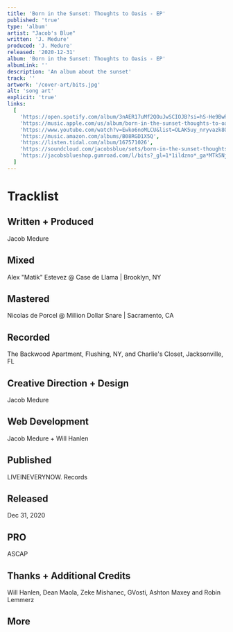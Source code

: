 ```yaml
---
title: 'Born in the Sunset: Thoughts to Oasis - EP'
published: 'true'
type: 'album'
artist: "Jacob's Blue"
written: 'J. Medure'
produced: 'J. Medure'
released: '2020-12-31'
album: 'Born in the Sunset: Thoughts to Oasis - EP'
albumLink: ''
description: 'An album about the sunset'
track: ''
artwork: '/cover-art/bits.jpg'
alt: 'song art'
explicit: 'true'
links:
  [
    'https://open.spotify.com/album/3nAER17uMf2QOuJwSCIOJB?si=hS-He9BwRomfBTJPv9FKww&nd=1',
    'https://music.apple.com/us/album/born-in-the-sunset-thoughts-to-oasis/1546646373',
    'https://www.youtube.com/watch?v=Ewko6noMLCU&list=OLAK5uy_nryvazk8OLLzaongCwezLMDuJ4lvK4mec',
    'https://music.amazon.com/albums/B08RGD1X5Q',
    'https://listen.tidal.com/album/167571026',
    'https://soundcloud.com/jacobsblue/sets/born-in-the-sunset-thoughts-to-oasis?utm_source=clipboard&utm_medium=text&utm_campaign=social_sharing',
    'https://jacobsblueshop.gumroad.com/l/bits?_gl=1*1ildzno*_ga*MTk5NjIwMjA1NC4xNjkxNzk1MDc4*_ga_6LJN6D94N6*MTY5ODE4ODIzMS44LjEuMTY5ODE4ODMwNy4wLjAuMA..',
  ]
---
```


# Tracklist

<div className="flex-wrap space-y-2 no-underline not-prose">
  <Tracklist
    order="1"
    label="Hard of Hearing"
    explicit="true"
    time="4:14"
    href="./hard-of-hearing"
  />
  <Tracklist
    order="2"
    label="Down the Hill"
    explicit="true"
    time="1:34"
    href="./down-the-hill"
  />
  <Tracklist
    order="3"
    label="Knew Better"
    explicit="true"
    time="2:45"
    href="./knew-better"
  />
  <Tracklist
    order="4"
    label="I can't (shake you)"
    time="0:26"
    href="./i-cant-shake-you"
  />
  <Tracklist order="5" label="Fiya" time="2:30" href="./fiya" />
  <Tracklist
    order="6"
    label="On My Pixies Shit"
    time="1:18"
    explicit="true"
    href="./on-my-pixies-shit"
  />
  <Tracklist
    order="7"
    label="Two Yellow Birds"
    time="4:02"
    href="./two-yellow-birds"
  />
</div>

## Written + Produced

Jacob Medure

## Mixed

Alex "Matik" Estevez @ Case de Llama | Brooklyn, NY

## Mastered

Nicolas de Porcel @ Million Dollar Snare | Sacramento, CA

## Recorded

The Backwood Apartment, Flushing, NY, and Charlie's Closet, Jacksonville, FL

## Creative Direction + Design

Jacob Medure

## Web Development

Jacob Medure + Will Hanlen

## Published

LIVEINEVERYNOW. Records

## Released

Dec 31, 2020

## PRO

ASCAP

## Thanks + Additional Credits

Will Hanlen, Dean Maola, Zeke Mishanec, GVosti, Ashton Maxey and Robin
Lemmerz

## More

<div className="not-prose">
  <ArchiveEntry
    href="https://web.archive.org/web/20220730230234/https://jacobs.blue/"
    label="Born in the Sunset Experience"
    year="2020"
    alt="born in the susnet website preview"
    src="/BITS.gif"
  />
</div>

